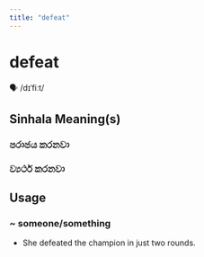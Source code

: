 ```yaml
---
title: "defeat"
---
```


# defeat

🗣️ /dɪˈfiːt/

## Sinhala Meaning(s)

### පරාජය කරනවා
### ව්‍යර්ථ කරනවා

## Usage

### ~ someone/something

- She defeated the champion in just two rounds.

